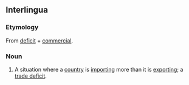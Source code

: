 ==Interlingua==

===Etymology===
From [[deficit]] + [[commercial]].

===Noun===
{{infl|ia|noun|head=[[deficit]] [[commercial]]}}

# A situation where a [[country]] is [[import]]ing more than it is [[export]]ing; a [[trade deficit]].